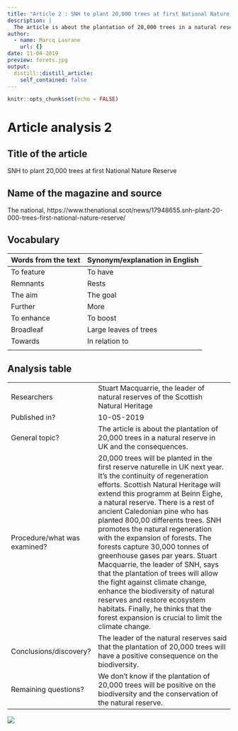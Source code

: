 ```yaml
---
title: "Article 2 : SNH to plant 20,000 trees at first National Nature Reserve"
description: |
  The article is about the plantation of 20,000 trees in a natural reserve in UK.
author:
  - name: Marcq Laurane
    url: {}
date: 11-04-2019
preview: forets.jpg
output:
  distill::distill_article:
    self_contained: false
---
```


```r
knitr::opts_chunk$set(echo = FALSE)
```

# Article analysis 2 

## Title of the article 

SNH to plant 20,000 trees at first National Nature Reserve

## Name of the magazine and source

The national, https://www.thenational.scot/news/17948655.snh-plant-20-000-trees-first-national-nature-reserve/

## Vocabulary 

| Words from the text | Synonym/explanation in English |
| ------------------- | ------------------------------ |
| To feature    | To have                   |
| Remnants      | Rests
| The aim       | The goal |
| Further       | More |
| To enhance    | To boost |
| Broadleaf     | Large leaves of trees |
| Towards       | In relation to |
| 

## Analysis table 

|                              |                                                                     |
| ---------------------------- | ------------------------------------------------------------------- |
| Researchers                  | Stuart Macquarrie, the leader of natural reserves of the Scottish Natural Heritage                       |
| Published in?                | 10-05-2019                                                       |
| General topic?               | The article is about the plantation of 20,000 trees in a natural reserve in UK and the consequences.                     |
| Procedure/what was examined? | 20,000 trees will be planted in the first reserve naturelle in UK next year. It's the continuity of regeneration efforts. Scottish Natural Heritage will extend this programm at Beinn Eighe, a natural reserve. There is a rest of ancient Caledonian pine who has planted 800,00 differents trees. SNH promotes the natural regeneration with the expansion of forests. The forests capture 30,000 tonnes of greenhouse gases par years. Stuart Macquarrie, the leader of SNH, says that the plantation of trees will allow the fight against climate change, enhance the biodiversity of natural reserves and restore ecosystem habitats. Finally, he thinks that the forest expansion is crucial to limit the climate change.  |
| Conclusions/discovery?       | The leader of the natural reserves said that the plantation of 20,000 trees will have a positive consequence on the biodiversity.      |
| Remaining questions?         | We don't know if the plantation of 20,000 trees will be positive on the biodiversity and the conservation of the natural reserve. |

![](foret-de-sequoias-ed9b83-0@1x.jpeg)
